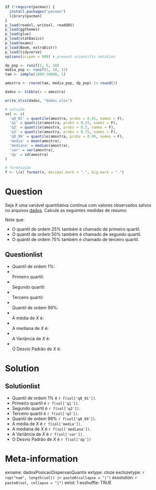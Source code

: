 ```{r dados, include=FALSE, message=FALSE} 
if (!require(pacman)) {
  install.packages("pacman")
  library(pacman)
}
p_load(readxl, writexl, readODS)
p_load(ggthemes)
p_load(glue)
p_load(statBasics)
p_load(exams)
p_load(Boom, extraDistr)
p_load(tidyverse)
options(scipen = 999) # prevent scientific notation

dp_pop <- runif(1, 5, 10)
media_pop <- runif(1, 10, 15)
tam <- sample(1000:10000, 1)

amostra <- rnorm(tam, media_pop, dp_pop) |> round(2)

dados <- tibble(x = amostra)

write_xlsx(dados, "dados.xlsx")

# solução
sol <- c(
  'q0_01' = quantile(amostra, probs = 0.01, names = F),
  'q1' = quantile(amostra, probs = 0.25, names = F),
  'q2' = quantile(amostra, probs = 0.5, names = F),
  'q3' = quantile(amostra, probs = 0.75, names = F),
  'q0_99' = quantile(amostra, probs = 0.99, names = F),
  'media' = mean(amostra),
  'mediana' = median(amostra),
  'var' = var(amostra),
  'dp' = sd(amostra)
)

# formatação
f <- \(x) format(x, decimal.mark = ",", big.mark = ".")
```

Question
========
Seja _X_ uma variável quantitativa contínua com valores observados salvos no arquivos [dados](dados.xlsx). Calcule as seguintes medidas de resumo:

Note que:

* O quantil de ordem 25% também é chamado de primeiro quartil.
* O quantil de ordem 50% também é chamado de segundo quartil.
* O quantil de ordem 75% também é chamado de terceiro quartil.

Questionlist
------------

* Quantil de ordem 1%:
* <br>Primeiro quartil:
* <br>Segundo quartil:
* <br>Terceiro quartil:
* <br>Quantil de ordem 99%:
* <br>A média de _X_ é: 
* <br>A mediana de _X_ é: 
* <br>A Variância de _X_ é:
* <br>O Desvio Padrão de _X_ é:

Solution
========
Solutionlist
------------

* Quantil de ordem 1% é `r f(sol['q0_01'])`.
* Primeiro quartil é `r f(sol['q1'])`.
* Segundo quartil é `r f(sol['q2'])`.
* Terceiro quartil é `r f(sol['q3'])`.
* Quantil de ordem 99% `r f(sol['q0_99'])`.
* A média de _X_ é `r f(sol['media'])`.
* A mediana de _X_ é `r f(sol['mediana'])`. 
* A Variância de _X_ é `r f(sol['var'])`.
* O Desvio Padrão de _X_ é `r f(sol['dp'])`

Meta-information
================
exname: dadosPosicaoDispersaoQuantis
extype: cloze
exclozetype: `r rep("num", length(sol)) |> paste0(collapse = "|")`
exsolution: `r paste0(sol, collapse = "|")`
extol: 1
exshuffle: TRUE